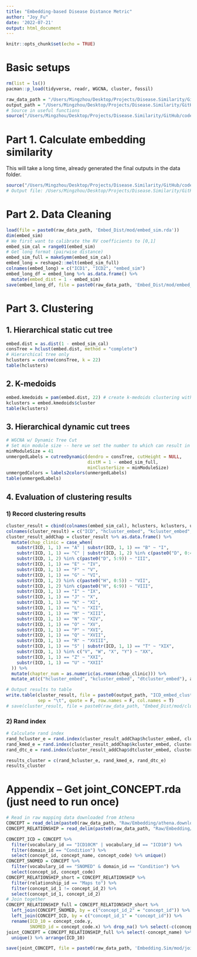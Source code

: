 ```yaml
---
title: "Embedding-based Disease Distance Metric"
author: "Joy_Fu"
date: '2022-07-21'
output: html_document
---
```


```r
knitr::opts_chunk$set(echo = TRUE)
```

# Basic setups
```r
rm(list = ls())
pacman::p_load(tidyverse, readr, WGCNA, cluster, fossil)

raw_data_path = "/Users/Mingzhou/Desktop/Projects/Disease.Similarity/GitHub/data/"
output_path = "/Users/Mingzhou/Desktop/Projects/Disease.Similarity/GitHub/outputs/"
# Source in useful functions
source("/Users/Mingzhou/Desktop/Projects/Disease.Similarity/GitHub/code/funcs_used.R")
```

# Part 1. Calculate embedding similarity
This will take a long time, already generated the final outputs in the data folder.
```r
source("/Users/Mingzhou/Desktop/Projects/Disease.Similarity/GitHub/code/Embed_Dist/1.1_RV_embedding_similarity.R")
# Output file: /Users/Mingzhou/Desktop/Projects/Disease.Similarity/GitHub/data/Embed_Dist/mod/embed_sim.rda
```

# Part 2. Data Cleaning
```r
load(file = paste0(raw_data_path, 'Embed_Dist/mod/embed_sim.rda'))
dim(embed_sim)
# We first want to calibrate the RV coefficients to [0,1]
embed_sim_cal = range01(embed_sim)
# Get long format (pairwise distance)
embed_sim_full = makeSymm(embed_sim_cal)
embed_long = reshape2::melt(embed_sim_full)
colnames(embed_long) = c("ICD1", "ICD2", "embed_sim")
embed_long_df = embed_long %>% as.data.frame() %>% 
  mutate(embed_dist = 1 - embed_sim)
save(embed_long_df, file = paste0(raw_data_path, 'Embed_Dist/mod/embed_long_df.rda'))
```

# Part 3. Clustering
## 1. Hierarchical static cut tree
```r
embed.dist = as.dist(1 - embed_sim_cal)
consTree = hclust(embed.dist, method = "complete")
# Hierarchical tree only
hclusters = cutree(consTree, k = 22)
table(hclusters)
```

## 2. K-medoids
```r
embed.kmedoids = pam(embed.dist, 22) # create k-medoids clustering with 22 clusters
kclusters = embed.kmedoids$cluster
table(kclusters)
```

## 3. Hierarchical dynamic cut trees
```r
# WGCNA w/ Dynamic Tree Cut
# Set min module size -- here we set the number to which can result in 22 clusters
minModuleSize = 41
unmergedLabels = cutreeDynamic(dendro = consTree, cutHeight = NULL,
                               distM = 1 - embed_sim_full,
                               minClusterSize = minModuleSize)
unmergedColors = labels2colors(unmergedLabels)
table(unmergedLabels)
```

## 4. Evaluation of clustering results
### 1) Record clustering results
```r
cluster_result = cbind(colnames(embed_sim_cal), hclusters, kclusters, unmergedLabels, unmergedColors)
colnames(cluster_result) = c("ICD", "hcluster_embed", "kcluster_embed", "dtcluster_embed", "dtcolor_embed")
cluster_result_addChap = cluster_result %>% as.data.frame() %>% 
  mutate(chap_clinic = case_when(
    substr(ICD, 1, 1) == "A" | substr(ICD, 1, 1) == "B" ~ "I",
    substr(ICD, 1, 1) == "C" | substr(ICD, 1, 2) %in% c(paste0("D", 0:4)) ~ "II",
    substr(ICD, 1, 2) %in% c(paste0("D", 5:9)) ~ "III", 
    substr(ICD, 1, 1) == "E" ~ "IV",
    substr(ICD, 1, 1) == "F" ~ "V",
    substr(ICD, 1, 1) == "G" ~ "VI",
    substr(ICD, 1, 2) %in% c(paste0("H", 0:5)) ~ "VII",
    substr(ICD, 1, 2) %in% c(paste0("H", 6:9)) ~ "VIII",
    substr(ICD, 1, 1) == "I" ~ "IX",
    substr(ICD, 1, 1) == "J" ~ "X",
    substr(ICD, 1, 1) == "K" ~ "XI",
    substr(ICD, 1, 1) == "L" ~ "XII",
    substr(ICD, 1, 1) == "M" ~ "XIII",
    substr(ICD, 1, 1) == "N" ~ "XIV",
    substr(ICD, 1, 1) == "O" ~ "XV",
    substr(ICD, 1, 1) == "P" ~ "XVI",
    substr(ICD, 1, 1) == "Q" ~ "XVII",
    substr(ICD, 1, 1) == "R" ~ "XVIII",
    substr(ICD, 1, 1) == "S" | substr(ICD, 1, 1) == "T" ~ "XIX",
    substr(ICD, 1, 1) %in% c("V", "W", "X", "Y") ~ "XX",
    substr(ICD, 1, 1) == "Z" ~ "XXI",
    substr(ICD, 1, 1) == "U" ~ "XXII"
  )) %>% 
  mutate(chapter_num = as.numeric(as.roman(chap_clinic))) %>% 
  mutate_at(c("hcluster_embed", "kcluster_embed", "dtcluster_embed"), as.numeric)

# Output results to table
write.table(cluster_result, file = paste0(output_path, "ICD_embed_cluster_results.txt"), 
            sep = "\t", quote = F, row.names = F, col.names = T)
# save(cluster_result, file = paste0(raw_data_path, "Embed_Dist/mod/cluster_result.rda"))
```

### 2) Rand index
```r
# Calculate rand index
rand_hcluster_e = rand.index(cluster_result_addChap$hcluster_embed, cluster_result_addChap$chapter_num)
rand_kmed_e = rand.index(cluster_result_addChap$kcluster_embed, cluster_result_addChap$chapter_num)
rand_dtc_e = rand.index(cluster_result_addChap$dtcluster_embed, cluster_result_addChap$chapter_num)

results_cluster = c(rand_hcluster_e, rand_kmed_e, rand_dtc_e)
results_cluster
```

# Appendix -- Get joint_CONCEPT.rda (just need to run once)
```r
# Read in raw mapping data downloaded from Athena
CONCEPT = read_delim(paste0(raw_data_path, "Raw/Embedding/athena.download.1209/CONCEPT.csv"), delim = "\t", escape_double = FALSE, trim_ws = TRUE)
CONCEPT_RELATIONSHIP = read_delim(paste0(raw_data_path, "Raw/Embedding/athena.download.1209/CONCEPT_RELATIONSHIP.csv"), delim = "\t", escape_double = FALSE, trim_ws = TRUE)

CONCEPT_ICD = CONCEPT %>% 
  filter(vocabulary_id == "ICD10CM" | vocabulary_id == "ICD10") %>% 
  filter(domain_id == "Condition") %>% 
  select(concept_id, concept_name, concept_code) %>% unique()
CONCEPT_SNOMED = CONCEPT %>% 
  filter(vocabulary_id == "SNOMED" & domain_id == "Condition") %>% 
  select(concept_id, concept_code)
CONCEPT_RELATIONSHIP_short = CONCEPT_RELATIONSHIP %>% 
  filter(relationship_id == "Maps to") %>% 
  filter(concept_id_1 != concept_id_2) %>% 
  select(concept_id_1, concept_id_2)
# Join together
CONCEPT_RELATIONSHIP_full = CONCEPT_RELATIONSHIP_short %>% 
  left_join(CONCEPT_SNOMED, by = c("concept_id_2" = "concept_id")) %>% 
  left_join(CONCEPT_ICD, by = c("concept_id_1" = "concept_id")) %>% 
  rename(ICD_10 = concept_code.y,
         SNOMED_id = concept_code.x) %>% drop_na() %>% select(-c(concept_id_1, concept_id_2))
joint_CONCEPT = CONCEPT_RELATIONSHIP_full %>% select(-concept_name) %>% 
  unique() %>% arrange(ICD_10)

save(joint_CONCEPT, file = paste0(raw_data_path, 'Embedding.Sim/mod/joint_CONCEPT.rda'))
```


